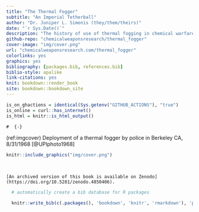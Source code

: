 ```yaml
--- 
title: "The Thermal Fogger"
subtitle: "An Imperial Tetherball"
author: "Dr. Juniper L. Simonis (they/them/theirs)"
date: "`r Sys.Date()`"
description: "The history of use of thermal fogging in chemical warfare."
github-repo: "chemicalweaponsresearch/thermal_fogger"
cover-image: "img/cover.png"
url: "chemicalweaponsresearch.com/thermal_fogger"
colorlinks: yes
graphics: yes
bibliography: [packages.bib, references.bib]
biblio-style: apalike
link-citations: yes
knit: bookdown::render_book
site: bookdown::bookdown_site
---
```


```r
is_on_ghactions = identical(Sys.getenv("GITHUB_ACTIONS"), "true")
is_online = curl::has_internet()
is_html = knitr::is_html_output()
```

```asis
#  {-}

```

(ref:imgcover) Deployment of a thermal fogger by police in Berkeley CA, 8/31/1968 [@UPIphoto1968]

```r
    
knitr::include_graphics("img/cover.png")
```  

<br> 

```asis

[An archived version of this book is available on Zenodo](https://doi.org/10.5281/zenodo.4850406).

```


```r

  # automatically create a bib database for R packages

  knitr::write_bib(c(.packages(), 'bookdown', 'knitr', 'rmarkdown'), 'packages.bib')

```